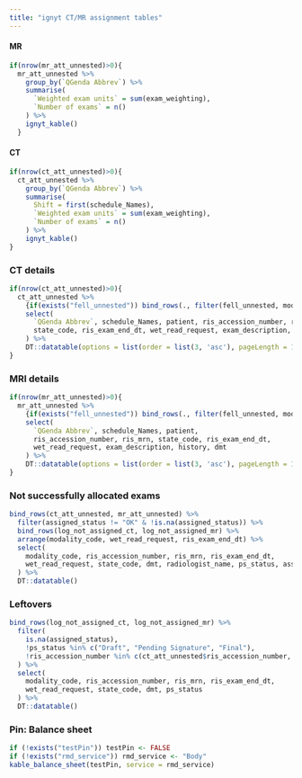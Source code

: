 ```yaml
---
title: "ignyt CT/MR assignment tables"
---
```


#### MR

```r
if(nrow(mr_att_unnested)>0){
  mr_att_unnested %>%
    group_by(`QGenda Abbrev`) %>%
    summarise(
      `Weighted exam units` = sum(exam_weighting),
      `Number of exams` = n()
    ) %>%
    ignyt_kable()
  }
```

#### CT

```r
if(nrow(ct_att_unnested)>0){
  ct_att_unnested %>%
    group_by(`QGenda Abbrev`) %>%
    summarise(
      Shift = first(schedule_Names),
      `Weighted exam units` = sum(exam_weighting),
      `Number of exams` = n()
    ) %>%
    ignyt_kable()
}
```

### CT details

```r
if(nrow(ct_att_unnested)>0){
  ct_att_unnested %>%
    {if(exists("fell_unnested")) bind_rows(., filter(fell_unnested, modality_code=="CT")) else . } %>% 
    select(
      `QGenda Abbrev`, schedule_Names, patient, ris_accession_number, ris_mrn,
      state_code, ris_exam_end_dt, wet_read_request, exam_description, exam_code, history, dmt, dmt_match
    ) %>%
    DT::datatable(options = list(order = list(3, 'asc'), pageLength = 100))
}
```

### MRI details

```r
if(nrow(mr_att_unnested)>0){
  mr_att_unnested %>%
    {if(exists("fell_unnested")) bind_rows(., filter(fell_unnested, modality_code=="MR")) else . } %>%
    select(
      `QGenda Abbrev`, schedule_Names, patient,
      ris_accession_number, ris_mrn, state_code, ris_exam_end_dt,
      wet_read_request, exam_description, history, dmt
    ) %>%
    DT::datatable(options = list(order = list(3, 'asc'), pageLength = 100))
}
```

### Not successfully allocated exams

```r
bind_rows(ct_att_unnested, mr_att_unnested) %>%
  filter(assigned_status != "OK" & !is.na(assigned_status)) %>%
  bind_rows(log_not_assigned_ct, log_not_assigned_mr) %>%
  arrange(modality_code, wet_read_request, ris_exam_end_dt) %>%
  select(
    modality_code, ris_accession_number, ris_mrn, ris_exam_end_dt,
    wet_read_request, state_code, dmt, radiologist_name, ps_status, assigned_status
  ) %>%
  DT::datatable()
```


### Leftovers

```r

bind_rows(log_not_assigned_ct, log_not_assigned_mr) %>%
  filter(
    is.na(assigned_status),
    !ps_status %in% c("Draft", "Pending Signature", "Final"),
    !ris_accession_number %in% c(ct_att_unnested$ris_accession_number, mr_att_unnested$ris_accession_number)
  ) %>%
  select(
    modality_code, ris_accession_number, ris_mrn, ris_exam_end_dt,
    wet_read_request, state_code, dmt, ps_status
  ) %>%
  DT::datatable()
```

### Pin: Balance sheet

```r
if (!exists("testPin")) testPin <- FALSE
if (!exists("rmd_service")) rmd_service <- "Body"
kable_balance_sheet(testPin, service = rmd_service)
```
